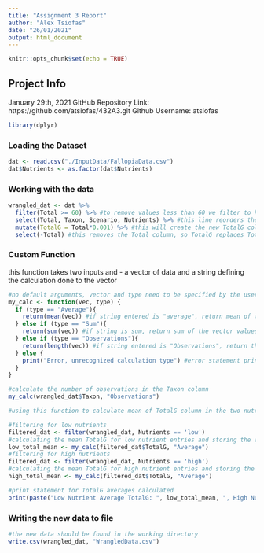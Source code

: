 ```yaml
---
title: "Assignment 3 Report"
author: "Alex Tsiofas"
date: "26/01/2021"
output: html_document
---
```


```r
knitr::opts_chunk$set(echo = TRUE)
```

## Project Info

January 29th, 2021
GitHub Repository Link: https://github.com/atsiofas/432A3.git
Github Username: atsiofas

```r
library(dplyr)
```

### Loading the Dataset
```r
dat <- read.csv("./InputData/FallopiaData.csv")
dat$Nutrients <- as.factor(dat$Nutrients)
```

### Working with the data

```r

wrangled_dat <- dat %>% 
  filter(Total >= 60) %>% #to remove values less than 60 we filter to keep values greater than or equal to 60
  select(Total, Taxon, Scenario, Nutrients) %>% #this line reorders the columns of dat to the specified sequence, any column name not listed is removed
  mutate(TotalG = Total*0.001) %>% #this will create the new TotalG column, converting the total amounts from milligrams to grams by multiplying the mg values by 0.001
  select(-Total) #this removes the Total column, so TotalG replaces Total

```

### Custom Function

this function takes two inputs and - a vector of data and a string defining the calculation done to the vector

```r
#no default arguments, vector and type need to be specified by the user
my_calc <- function(vec, type) {
  if (type == "Average"){
    return(mean(vec)) #if string entered is "average", return mean of the vector 
  } else if (type == "Sum"){
    return(sum(vec)) #if string is sum, return sum of the vector values
  } else if (type == "Observations"){
    return(length(vec)) #if string entered is "Observations", return the number of observations or length of the vector
  } else {
    print("Error, unrecognized calculation type") #error statement printed if string doesnt match any of the above, not returned
  }
}

#calculate the number of observations in the Taxon column
my_calc(wrangled_dat$Taxon, "Observations")

#using this function to calculate mean of TotalG column in the two nutrient categories

#filtering for low nutrients
filtered_dat <- filter(wrangled_dat, Nutrients == 'low')
#calculating the mean TotalG for low nutrient entries and storing the value
low_total_mean <- my_calc(filtered_dat$TotalG, "Average")
#filtering for high nutrients
filtered_dat <- filter(wrangled_dat, Nutrients == 'high')
#calculating the mean TotalG for high nutrient entries and storing the value
high_total_mean <- my_calc(filtered_dat$TotalG, "Average")

#print statement for TotalG averages calculated
print(paste("Low Nutrient Average TotalG: ", low_total_mean, ", High Nutrient Average TotalG: ", high_total_mean))
```
### Writing the new data to file
```r
#the new data should be found in the working directory
write.csv(wrangled_dat, "WrangledData.csv")
```



